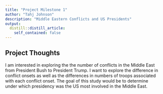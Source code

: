 ```yaml
---
title: "Project Milestone 1"
author: "Tahj Johnson"
description: "Middle Eastern Conflicts and US Presidents"
output:
  distill::distill_article:
    self_contained: false
---
```


## Project Thoughts

I am interested in exploring the the number of conflicts in the Middle East from President Bush to President Trump. I want to explore the difference in conflict onsets as well as the differences in numbers of troops associated with each conflict onset. The goal of this study would be to determine under which presidency was the US most involved in the Middle East. 




